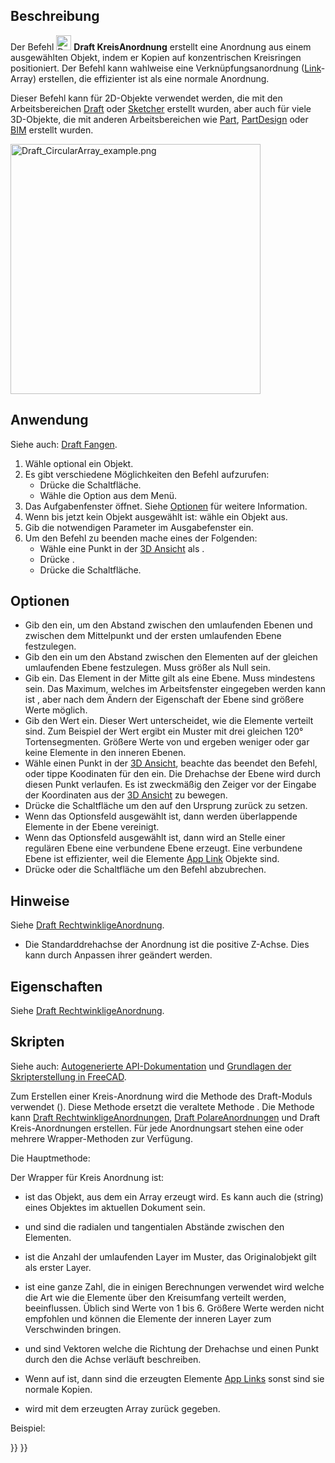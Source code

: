 <languages/>

{{Docnav/de
|[[Draft_PolarArray/de|PolareAnordnung]]
|[[Draft_PathArray/de|PfadAnordnung]]
|[[Draft_Workbench/de|Draft]]
|IconL=Draft_PolarArray.svg
|IconR=Draft_PathArray.svg
|IconC=Workbench_Draft.svg
}}

{{GuiCommand/de
|Name=Draft CircularArray
|Name/de=Draft KreisAnordnung
|MenuLocation=Änderung → Anordnungswerkzeuge → Kreisförmige Anordnung
|Workbenches=[[Draft_Workbench/de|Draft]]
|Version=0.19
|SeeAlso=[[Draft_OrthoArray/de|Draft RechtwinkligeAnordnung]], [[Draft_PolarArray/de|Draft PolareAnordnung]], [[Draft_PathArray/de|Draft PfadAnordnung]], [[Draft_PathLinkArray/de|Draft PfadVerknüpfungsanordnung]], [[Draft_PointArray/de|Draft PunktAnordnung]], [[Draft_PointLinkArray/de|Draft PunktVerknüpfungsanordnung]]
}}

<span id="Description"></span>
==Beschreibung==

Der Befehl [[Image:Draft_CircularArray.svg|24px]] '''Draft KreisAnordnung''' erstellt eine Anordnung aus einem ausgewählten Objekt, indem er Kopien auf konzentrischen Kreisringen positioniert. Der Befehl kann wahlweise eine Verknüpfungsanordnung ([[App_Link/de|Link]]-Array) erstellen, die effizienter ist als eine normale Anordnung.

Dieser Befehl kann für 2D-Objekte verwendet werden, die mit den Arbeitsbereichen [[Draft_Workbench/de|Draft]] oder [[Sketcher_Workbench/de|Sketcher]] erstellt wurden, aber auch für viele 3D-Objekte, die mit anderen Arbeitsbereichen wie [[Part_Workbench/de|Part]], [[PartDesign_Workbench/de|PartDesign]] oder [[BIM_Workbench/de|BIM]] erstellt wurden.

[[Image:Draft_CircularArray_example.png|400px]]
{{Caption|Draft Kreis-Anordnung}}

<span id="Usage"></span>
==Anwendung==

Siehe auch: [[Draft_Snap/de|Draft Fangen]].

# Wähle optional ein Objekt.
# Es gibt verschiedene Möglichkeiten den Befehl aufzurufen:
#* Drücke die {{Button|[[Image:Draft_CircularArray.svg|16px]] [[Draft_CircularArray/de|Draft Kreisförmige Anordnung]]}} Schaltfläche.
#* Wähle die {{MenuCommand|Änderung → Anordnungswerkzeuge → [[Image:Draft_CircularArray.svg|16px]] Kreisförmige Anordnung}} Option aus dem Menü.
# Das Aufgabenfenster {{MenuCommand|Kreisförmige Anordnung}} öffnet. Siehe [[#Options|Optionen]] für weitere Information.
# Wenn bis jetzt kein Objekt ausgewählt ist: wähle ein Objekt aus.
# Gib die notwendigen Parameter im Ausgabefenster ein.
# Um den Befehl zu beenden mache eines der Folgenden:
#* Wähle eine Punkt in der [[3D_view/de|3D Ansicht]] als {{MenuCommand|Mitte der Drehung}}.
#* Drücke {{KEY|Enter}}.
#* Drücke die {{Button|OK}} Schaltfläche.

<span id="Options"></span>
==Optionen==

* Gib den {{MenuCommand|Radialabstand}} ein, um den Abstand zwischen den umlaufenden Ebenen und zwischen dem Mittelpunkt und der ersten umlaufenden Ebene festzulegen.
* Gib den {{MenuCommand|Tangentialer Abstand}} ein um den Abstand zwischen den Elementen auf der gleichen umlaufenden Ebene festzulegen. Muss größer als Null sein.
* Gib {{MenuCommand|Anzahl der kreisförmigen Ebenen}} ein. Das Element in der Mitte gilt als eine Ebene. Muss mindestens {{Value|2}} sein. Das Maximum, welches im Arbeitsfenster eingegeben werden kann ist {{Value|99}}, aber nach dem Ändern der {{PropertyData|Number Circles}} Eigenschaft der Ebene sind größere Werte möglich.
* Gib den {{MenuCommand|Symmetrie}} Wert ein. Dieser Wert unterscheidet, wie die Elemente verteilt sind. Zum Beispiel der Wert {{Value|3}} ergibt ein Muster mit drei gleichen 120° Tortensegmenten. Größere Werte von {{MenuCommand|Symmetrie}} und {{MenuCommand|Tangentialer Abstand}} ergeben weniger oder gar keine Elemente in den inneren Ebenen.
* Wähle einen Punkt in der [[3D_view/de|3D Ansicht]], beachte das beendet den Befehl, oder tippe Koodinaten für den {{MenuCommand|Drehmittelpunkt}} ein. Die Drehachse der Ebene wird durch diesen Punkt verlaufen. Es ist zweckmäßig den Zeiger vor der Eingabe der Koordinaten aus der [[3D_view/de|3D Ansicht]] zu bewegen.
* Drücke die {{MenuCommand|Punkt zurücksetzen}} Schaltfläche um den {{MenuCommand|Drehmittelpunkt}} auf den Ursprung zurück zu setzen.
* Wenn das {{MenuCommand|Vereinigen}} Optionsfeld ausgewählt ist, dann werden überlappende Elemente in der Ebene vereinigt.
* Wenn das {{MenuCommand|Verknüpfungsanordnung}} Optionsfeld ausgewählt ist, dann wird an Stelle einer regulären Ebene eine verbundene Ebene erzeugt. Eine verbundene Ebene ist effizienter, weil die Elemente [[App_Link/de|App Link]] Objekte sind.
* Drücke  {{KEY|Esc}} oder die {{Button|Cancel}} Schaltfläche um den Befehl abzubrechen.

<span id="Notes"></span>
==Hinweise==

Siehe [[Draft_OrthoArray/de#Hinweise|Draft RechtwinkligeAnordnung]].

* Die Standarddrehachse der Anordnung ist die positive Z-Achse. Dies kann durch Anpassen ihrer {{PropertyData/de|Axis}} geändert werden.

<span id="Properties"></span>
==Eigenschaften==

Siehe [[Draft_OrthoArray/de#Eigenschaften|Draft RechtwinkligeAnordnung]].

<span id="Scripting"></span>
==Skripten==

Siehe auch: [https://freecad.github.io/SourceDoc/ Autogenerierte API-Dokumentation] und [[FreeCAD_Scripting_Basics/de|Grundlagen der Skripterstellung in FreeCAD]].

Zum Erstellen einer Kreis-Anordnung wird die Methode {{incode|make_array}} des Draft-Moduls verwendet ({{Version/de|0.19}}). Diese Methode ersetzt die veraltete Methode {{incode|makeArray}}. Die Methode {{incode|make_array}} kann [[Draft_OrthoArray/de|Draft RechtwinkligeAnordnungen]], [[Draft_PolarArray|Draft PolareAnordnungen]] und Draft Kreis-Anordnungen erstellen. Für jede Anordnungsart stehen eine oder mehrere Wrapper-Methoden zur Verfügung.

Die Hauptmethode:

{{Code|code=
array = make_array(base_object, arg1, arg2, arg3, arg4=None, arg5=None, arg6=None, use_link=True)
}}

Der Wrapper für Kreis Anordnung ist:

{{Code|code=
array = make_circular_array(base_object,
                            r_distance=100, tan_distance=50,
                            number=3, symmetry=1,
                            axis=App.Vector(0, 0, 1), center=App.Vector(0, 0, 0),
                            use_link=True)
}}

* {{incode|base_object}} ist das Objekt, aus dem ein Array erzeugt wird. Es kann auch die {{incode|Label}} (string) eines Objektes im aktuellen Dokument sein.
* {{incode|r_distance}} und {{incode|tan_distance}} sind die radialen und tangentialen Abstände zwischen den Elementen.
* {{incode|number}} ist die Anzahl der umlaufenden Layer im Muster, das Originalobjekt gilt als erster Layer.
* {{incode|symmetry}} ist eine ganze Zahl, die in einigen Berechnungen verwendet wird welche die Art wie die Elemente über den Kreisumfang verteilt werden, beeinflussen. Üblich sind Werte von 1 bis 6. Größere Werte werden nicht empfohlen und können die Elemente der inneren Layer zum Verschwinden bringen.
* {{incode|axis}} und {{incode|center}} sind Vektoren welche die Richtung der Drehachse und einen Punkt durch den die Achse verläuft beschreiben.
* Wenn {{incode|use_link}} auf {{incode|True}} ist, dann sind die erzeugten Elemente [[App_Link|App Links]] sonst sind sie normale Kopien.
* {{incode|array}} wird mit dem erzeugten Array zurück gegeben.

Beispiel:

{{Code|code=
import FreeCAD as App
import Draft

doc = App.newDocument()

tri = Draft.make_polygon(3, 600)

array = Draft.make_circular_array(tri, 1800, 1200, 4, 1)
doc.recompute()
}}


{{Docnav/de
|[[Draft_PolarArray/de|PolareAnordnung]]
|[[Draft_PathArray/de|PfadAnordnung]]
|[[Draft_Workbench/de|Draft]]
|IconL=Draft_PolarArray.svg
|IconR=Draft_PathArray.svg
|IconC=Workbench_Draft.svg
}}

{{Draft Tools navi{{#translation:}}}}
{{Userdocnavi{{#translation:}}}}